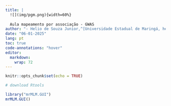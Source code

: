 ---
title: |
  ![](img/pgm.png){width=60%} 
  
  Aula mapeamento por associação - GWAS
author: "- Helio de Souza Junior,^[Universidade Estadual de Maringá, helioszjr@gmail.com] PG:55679"
date: "06-01-2025"
lang: pt
toc: true
code-annotations: "hover"
editor: 
  markdown: 
    wrap: 72
---

```{r setup, include=FALSE}
knitr::opts_chunk$set(echo = TRUE)
```

```{r}
# download Rtools

library("mrMLM.GUI")
mrMLM.GUI()
```

